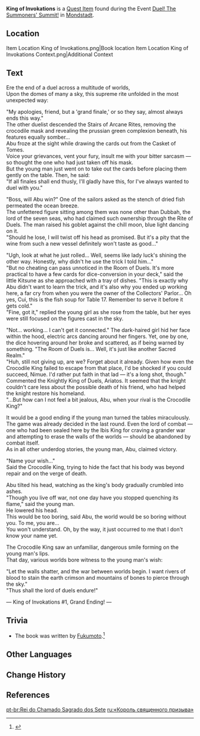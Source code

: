 {{About|the [[Quest Item]]|the [[Commission]]|King of Invokations|additional information about the book series|Genius Invokation TCG/Lore#King of Invokations}}
{{Book Infobox
|title        = King of Invokations
|id           = 120336
|image        = Item King of Invokations.png
|type         = Quest Items
|group        = Event Items
|region_lore  = Sumeru
|region_location = Mondstadt
|description  = A light novel centered around the most popular card game in [[Teyvat]] &mdash; [[Genius Invokation TCG]]. The characters are unique and the story is exciting and full of twists, making it one of the hottest new works around.
|source1      = On a shelf in the [[Duel! The Summoners' Summit!]] area at [[Mondstadt]]
|event        = Duel! The Summoners' Summit!
}}
'''King of Invokations''' is a [[Quest Item]] found during the Event [[Duel! The Summoners' Summit!]] in [[Mondstadt]].

==Location==
<gallery>
Item Location King of Invokations.png|Book location
Item Location King of Invokations Context.png|Additional Context
</gallery>

==Text==
Ere the end of a duel across a multitude of worlds,<br>
Upon the domes of many a sky, this supreme rite unfolded in the most unexpected way:

"My apologies, friend, but a 'grand finale,' or so they say, almost always ends this way."<br>
The other duelist descended the Stairs of Arcane Rites, removing the crocodile mask and revealing the prussian green complexion beneath, his features equally somber...<br>
Abu froze at the sight while drawing the cards out from the Casket of Tomes.<br>
Voice your grievances, vent your fury, insult me with your bitter sarcasm &mdash; so thought the one who had just taken off his mask.<br>
But the young man just went on to take out the cards before placing them gently on the table. Then, he said:<br>
"If all finales shall end thusly, I'll gladly have this, for I've always wanted to duel with you."

"Boss, will Abu win?" One of the sailors asked as the stench of dried fish permeated the ocean breeze.<br>
The unfettered figure sitting among them was none other than Dubbah, the lord of the seven seas, who had claimed such ownership through the Rite of Duels. The man raised his goblet against the chill moon, blue light dancing on it.<br>
"Should he lose, I will twist off his head as promised. But it's a pity that the wine from such a new vessel definitely won't taste as good..."

"Ugh, look at what he just rolled... Well, seems like lady luck's shining the other way. Honestly, why didn't he use the trick I told him..."<br>
"But no cheating can pass unnoticed in the Room of Duels. It's more practical to have a few cards for dice-conversion in your deck," said the little Kitsune as she approached with a tray of dishes. "This is exactly why Abu didn't want to learn the trick, and it's also why you ended up working here, a far cry from when you were the owner of the Collectors' Parlor... Oh yes, Cui, this is the fish soup for Table 17. Remember to serve it before it gets cold."<br>
"Fine, got it," replied the young girl as she rose from the table, but her eyes were still focused on the figures cast in the sky.

"Not... working... I can't get it connected." The dark-haired girl hid her face within the hood, electric arcs dancing around her fingers. Yet, one by one, the dice hovering around her broke and scattered, as if being warned by something. "The Room of Duels is... Well, it's just like another Sacred Realm."<br>
"Huh, still not giving up, are we? Forget about it already. Given how even the Crocodile King failed to escape from that place, I'd be shocked if you could succeed, Nimue. I'd rather put faith in that lad &mdash; it's a long shot, though." Commented the Knightly King of Duels, Ariatos. It seemed that the knight couldn't care less about the possible death of his friend, who had helped the knight restore his homeland.<br>
"...But how can I not feel a bit jealous, Abu, when your rival is the Crocodile King?"

It would be a good ending if the young man turned the tables miraculously.<br>
The game was already decided in the last round. Even the lord of combat &mdash; one who had been sealed here by the Ibis King for craving a grander war and attempting to erase the walls of the worlds &mdash; should be abandoned by combat itself.<br>
As in all other underdog stories, the young man, Abu, claimed victory.

"Name your wish..."<br>
Said the Crocodile King, trying to hide the fact that his body was beyond repair and on the verge of death.

Abu tilted his head, watching as the king's body gradually crumbled into ashes.<br>
"Though you live off war, not one day have you stopped quenching its flame," said the young man.<br>
He lowered his head.<br>
This would be too boring, said Abu, the world would be so boring without you. To me, you are...<br>
You won't understand. Oh, by the way, it just occurred to me that I don't know your name yet.

The Crocodile King saw an unfamiliar, dangerous smile forming on the young man's lips.<br>
That day, various worlds bore witness to the young man's wish:

"Let the walls shatter, and the war between worlds begin. I want rivers of blood to stain the earth crimson and mountains of bones to pierce through the sky."<br>
"Thus shall the lord of duels endure!"

&mdash; King of Invokations #1, Grand Ending! &mdash;

==Trivia==
*The book was written by [[Fukumoto (King of Invokations)|Fukumoto]].<ref>{{Ref/Quest|King of Invokations}}</ref>

==Other Languages==
{{Other Languages
|en      = King of Invokations
|zhs     = 《召唤王》
|zhs_rm  = "Zhàohuàn-wáng"
|zht     = 《召喚王》
|zht_rm  = "Zhàohuàn-wáng"
|zh_tl   = 
|ja      = 『召喚王』
|ja_rm   = "Shoukan-ou"
|ja_tl   = 
|ko      = 《소환왕》
|ko_tl   = "Summon King"
|es      = El rey invocador
|es_tl   = The Invoking King
|fr      = Le roi des invocations
|fr_tl   = The King of Invocations
|ru      = «Король священного призыва»
|ru_tl   = 
|th      = "ราชานักอัญเชิญ"
|th_rm   = 
|th_tl   = 
|vi      = "Vua Triệu Hồi"
|vi_tl   = 
|de      = „Ass-Beschwörer“
|de_tl   = "Ace Summoner"
|id      = Sang Raja Invokation
|id_tl   = The King of Invokation
|pt      = Rei do Chamado Sagrado dos Sete
|pt_tl   = 
|tr      = Yakarışların Kralı
|tr_tl   = Invokations King
|it      = Re delle Invokazioni
|it_tl   = 
}}

==Change History==
{{Change History|3.7|introduced=3.0}}

==References==
{{Reflist}}

[[pt-br:Rei do Chamado Sagrado dos Sete]]
[[ru:«Король священного призыва»]]